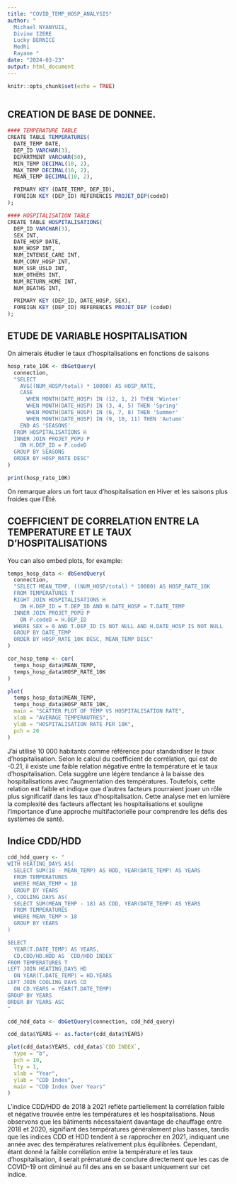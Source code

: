 ```yaml
---
title: "COVID_TEMP_HOSP_ANALYSIS"
author: "
  Michael NYANYUIE,
  Divine IZERE
  Lucky BERNICE
  Medhi 
  Rayane "
date: "2024-03-23"
output: html_document
---
```


```r
knitr::opts_chunk$set(echo = TRUE)
```

```r

```

## CREATION DE BASE DE DONNEE.
```r
#### TEMPERATURE TABLE
CREATE TABLE TEMPERATURES(
  DATE_TEMP DATE,
  DEP_ID VARCHAR(3),
  DEPARTMENT VARCHAR(50),
  MIN_TEMP DECIMAL(10, 2),
  MAX_TEMP DECIMAL(10, 2),
  MEAN_TEMP DECIMAL(10, 2),

  PRIMARY KEY (DATE_TEMP, DEP_ID),
  FOREIGN KEY (DEP_ID) REFERENCES PROJET_DEP(codeD)
);

#### HOSPITALISATION TABLE
CREATE TABLE HOSPITALISATIONS(
  DEP_ID VARCHAR(3),
  SEX INT,
  DATE_HOSP DATE,
  NUM_HOSP INT,
  NUM_INTENSE_CARE INT,
  NUM_CONV_HOSP INT,
  NUM_SSR_USLD INT,
  NUM_OTHERS INT,
  NUM_RETURN_HOME INT,
  NUM_DEATHS INT,

  PRIMARY KEY (DEP_ID, DATE_HOSP, SEX),
  FOREIGN KEY (DEP_ID) REFERENCES PROJET_DEP (codeD)
);
```
## ETUDE DE VARIABLE HOSPITALISATION

On aimerais étudier le taux d'hospitalisations en fonctions de saisons

```r
hosp_rate_10K <- dbGetQuery(
  connection,
  "SELECT
    AVG((NUM_HOSP/total) * 10000) AS HOSP_RATE,
    CASE
      WHEN MONTH(DATE_HOSP) IN (12, 1, 2) THEN 'Winter'
      WHEN MONTH(DATE_HOSP) IN (3, 4, 5) THEN 'Spring'
      WHEN MONTH(DATE_HOSP) IN (6, 7, 8) THEN 'Summer'
      WHEN MONTH(DATE_HOSP) IN (9, 10, 11) THEN 'Autumn'
    END AS 'SEASONS'
  FROM HOSPITALISATIONS H
  INNER JOIN PROJET_POPU P
    ON H.DEP_ID = P.codeD
  GROUP BY SEASONS
  ORDER BY HOSP_RATE DESC"
)

print(hosp_rate_10K)
```
On remarque alors un fort taux d'hospitalisation en Hiver et les saisons plus froides que l'Été.

## COEFFICIENT DE CORRELATION ENTRE LA TEMPERATURE ET LE TAUX D'HOSPITALISATIONS

You can also embed plots, for example:

```r
temps_hosp_data <- dbSendQuery(
  connection,
  "SELECT MEAN_TEMP, ((NUM_HOSP/total) * 10000) AS HOSP_RATE_10K
  FROM TEMPERATURES T
  RIGHT JOIN HOSPITALISATIONS H
    ON H.DEP_ID = T.DEP_ID AND H.DATE_HOSP = T.DATE_TEMP
  INNER JOIN PROJET_POPU P
    ON P.codeD = H.DEP_ID
  WHERE SEX = 0 AND T.DEP_ID IS NOT NULL AND H.DATE_HOSP IS NOT NULL
  GROUP BY DATE_TEMP
  ORDER BY HOSP_RATE_10K DESC, MEAN_TEMP DESC"
)

cor_hosp_temp <- cor(
  temps_hosp_data$MEAN_TEMP,
  temps_hosp_data$HOSP_RATE_10K
)

plot(
  temps_hosp_data$MEAN_TEMP,
  temps_hosp_data$HOSP_RATE_10K,
  main = "SCATTER PLOT OF TEMP VS HOSPITALISATION RATE",
  xlab = "AVERAGE TEMPERAUTRES",
  ylab = "HOSPITALISATION RATE PER 10K",
  pch = 20
)
```
J’ai utilisé 10 000 habitants comme référence pour standardiser le taux d’hospitalisation. Selon le calcul du coefficient de corrélation, qui est de -0.21, il existe une faible relation négative entre la température et le taux d’hospitalisation. Cela suggère une légère tendance à la baisse des hospitalisations avec l’augmentation des températures. Toutefois, cette relation est faible et indique que d’autres facteurs pourraient jouer un rôle plus significatif dans les taux d’hospitalisation. Cette analyse met en lumière la complexité des facteurs affectant les hospitalisations et souligne l’importance d’une approche multifactorielle pour comprendre les défis des systèmes de santé. 


## Indice CDD/HDD
```r
cdd_hdd_query <- "
WITH HEATING_DAYS AS(
  SELECT SUM(18 - MEAN_TEMP) AS HDD, YEAR(DATE_TEMP) AS YEARS
  FROM TEMPERATURES
  WHERE MEAN_TEMP < 18
  GROUP BY YEARS
), COOLING_DAYS AS(
  SELECT SUM(MEAN_TEMP - 18) AS CDD, YEAR(DATE_TEMP) AS YEARS
  FROM TEMPERATURES
  WHERE MEAN_TEMP > 18
  GROUP BY YEARS
) 

SELECT
  YEAR(T.DATE_TEMP) AS YEARS,
  CD.CDD/HD.HDD AS `CDD/HDD INDEX`
FROM TEMPERATURES T
LEFT JOIN HEATING_DAYS HD
  ON YEAR(T.DATE_TEMP) = HD.YEARS
LEFT JOIN COOLING_DAYS CD
  ON CD.YEARS = YEAR(T.DATE_TEMP)
GROUP BY YEARS
ORDER BY YEARS ASC
"

cdd_hdd_data <- dbGetQuery(connection, cdd_hdd_query)

cdd_data$YEARS <- as.factor(cdd_data$YEARS)

plot(cdd_data$YEARS, cdd_data$`CDD INDEX`,
  type = "b",
  pch = 19,
  lty = 1,
  xlab = "Year",
  ylab = "CDD Index",
  main = "CDD Index Over Years"
)

```
L’indice CDD/HDD de 2018 à 2021 reflète partiellement la corrélation faible et négative trouvée entre les températures et les hospitalisations. Nous observons que les bâtiments nécessitaient davantage de chauffage entre 2018 et 2020, signifiant des températures généralement plus basses, tandis que les indices CDD et HDD tendent à se rapprocher en 2021, indiquant une année avec des températures relativement plus équilibrées. Cependant, étant donné la faible corrélation entre la température et les taux d’hospitalisation, il serait prématuré de conclure directement que les cas de COVID-19 ont diminué au fil des ans en se basant uniquement sur cet indice.